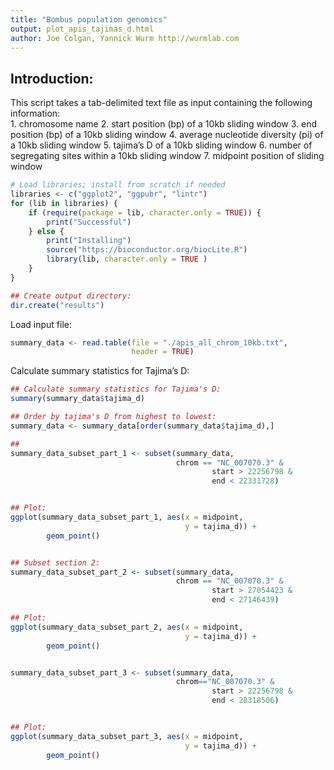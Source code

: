 ```yaml
---
title: "Bombus population genomics"
output: plot_apis_tajimas_d.html
author: Joe Colgan, Yannick Wurm http://wurmlab.com 
---
```


## Introduction:  
This script takes a tab-delimited text file as input containing the following information:  
1. chromosome name
2. start position (bp) of a 10kb sliding window
3. end position (bp) of a 10kb sliding window
4. average nucleotide diversity (pi) of a 10kb sliding window 
5. tajima's D of a 10kb sliding window
6. number of segregating sites within a 10kb sliding window
7. midpoint position of sliding window

```r
# Load libraries; install from scratch if needed
libraries <- c("ggplot2", "ggpubr", "lintr")
for (lib in libraries) {
    if (require(package = lib, character.only = TRUE)) {
        print("Successful")
    } else {
        print("Installing")
        source("https://bioconductor.org/biocLite.R")
        library(lib, character.only = TRUE )
    }
}

## Create output directory:
dir.create("results")
```

Load input file:

```r
summary_data <- read.table(file = "./apis_all_chrom_10kb.txt",
                           header = TRUE)
```

Calculate summary statistics for Tajima's D:

```r
## Calculate summary statistics for Tajima's D:
summary(summary_data$tajima_d)

## Order by tajima's D from highest to lowest:
summary_data <- summary_data[order(summary_data$tajima_d),]

##
summary_data_subset_part_1 <- subset(summary_data,
                                     chrom == "NC_007070.3" &
                                             start > 22256798 &
                                             end < 22331728)


## Plot:
ggplot(summary_data_subset_part_1, aes(x = midpoint,
                                       y = tajima_d)) +
        geom_point()


## Subset section 2:
summary_data_subset_part_2 <- subset(summary_data,
                                     chrom == "NC_007070.3" &
                                             start > 27054423 &
                                             end < 27146439)

## Plot:
ggplot(summary_data_subset_part_2, aes(x = midpoint,
                                       y = tajima_d)) +
        geom_point()


summary_data_subset_part_3 <- subset(summary_data,
                                     chrom=="NC_007070.3" &
                                             start > 22256798 &
                                             end < 28318506)


## Plot:
ggplot(summary_data_subset_part_3, aes(x = midpoint,
                                       y = tajima_d)) +
        geom_point()

```

